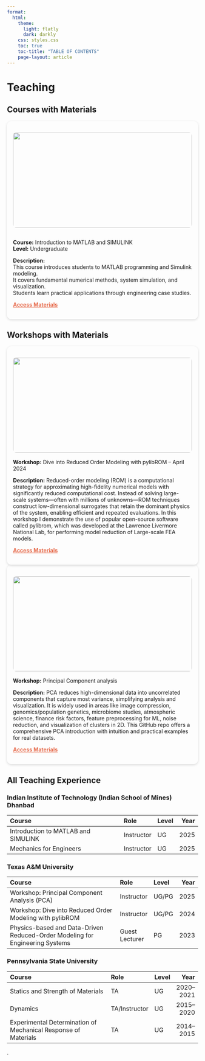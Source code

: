 ```yaml
---
format: 
  html:
    theme:
      light: flatly
      dark: darkly
    css: styles.css
    toc: true
    toc-title: "TABLE OF CONTENTS"
    page-layout: article  
---
```

# Teaching

## Courses with Materials

::: {.list-item-spaced1}
::: {.card style="border-radius: 12px; box-shadow: 0 2px 6px rgba(0,0,0,0.15); padding: 1rem;"}

![](banner.png){style="width:100%; height:250px; border-radius: 8px; margin-bottom: 1rem;"}

**Course:** Introduction to MATLAB and SIMULINK  
**Level:** Undergraduate  

**Description:**  
This course introduces students to MATLAB programming and Simulink modeling.  
It covers fundamental numerical methods, system simulation, and visualization.  
Students learn practical applications through engineering case studies.  

[**Access Materials**](https://shorturl.at/WrRud){style="color:#E76F51; font-weight:bold;"}  
:::
:::


## Workshops with Materials


::: {.list-item-spaced1}
::: {.card style="border-radius: 12px; box-shadow: 0 2px 6px rgba(0,0,0,0.15); padding: 1rem;"}

![](course_DTL.png){style="width:100%; height:250px; border-radius: 8px; margin-bottom: 1rem;"}
**Workshop:** Dive into Reduced Order Modeling with pylibROM – April 2024  

**Description:**
Reduced-order modeling (ROM) is a computational strategy for approximating high-fidelity numerical models with significantly reduced computational cost. Instead of solving large-scale systems—often with millions of unknowns—ROM techniques construct low-dimensional surrogates that retain the dominant physics of the system, enabling efficient and repeated evaluations. In this workshop I demonstrate the use of popular open-source software called pylibrom, which was developed at the Lawrence Livermore National Lab, for performing model reduction of Large-scale FEA models. 

[**Access Materials**](https://dtl.tamids.tamu.edu/2024/03/13/dive-into-reduced-order-modeling-with-pylibrom/){style="color:#E76F51; font-weight:bold;"}
:::
:::


::: {.list-item-spaced1}
::: {.card style="border-radius: 12px; box-shadow: 0 2px 6px rgba(0,0,0,0.15); padding: 1rem;"}

![](pca_image.png){style="width:100%; height:250px; border-radius: 8px; margin-bottom: 1rem;"}
**Workshop:** Principal Component analysis  

**Description:**
PCA reduces high-dimensional data into uncorrelated components that capture most variance, simplifying analysis and visualization. It is widely used in areas like image compression, genomics/population genetics, microbiome studies, atmospheric science, finance risk factors, feature preprocessing for ML, noise reduction, and visualization of clusters in 2D. This GitHub repo offers a comprehensive PCA introduction with intuition and practical examples for real datasets.

[**Access Materials**](https://github.com/TAMIDS-WORKSHOPS/pca_tutorial_tamids){style="color:#E76F51; font-weight:bold;"}
:::
:::



## All Teaching Experience


### Indian Institute of Technology (Indian School of Mines) Dhanbad

| Course                                | Role       | Level | Year |
|:--------------------------------------|:-----------|:------|-----:|
| Introduction to MATLAB and SIMULINK   | Instructor | UG    | 2025 |
| Mechanics for Engineers               | Instructor | UG    | 2025 |

### Texas A&M University

| Course                                                                       | Role           | Level | Year |
|:-----------------------------------------------------------------------------|:---------------|:------|-----:|
| Workshop: Principal Component Analysis (PCA)                                 | Instructor     | UG/PG | 2025 |
| Workshop: Dive into Reduced Order Modeling with pylibROM                     | Instructor     | UG/PG | 2024 |
| Physics-based and Data-Driven Reduced-Order Modeling for Engineering Systems | Guest Lecturer | PG    | 2023 |

### Pennsylvania State University

| Course                                                         | Role          | Level | Year      |
|:---------------------------------------------------------------|:--------------|:------|----------:|
| Statics and Strength of Materials                              | TA            | UG    | 2020–2021 |
| Dynamics                                                       | TA/Instructor | UG    | 2015–2020 |
| Experimental Determination of Mechanical Response of Materials | TA            | UG    | 2014–2015 |










.



